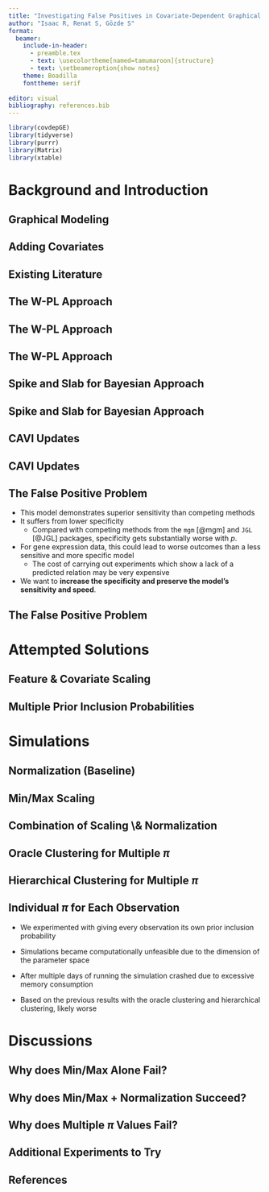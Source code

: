 ```yaml
---
title: "Investigating False Positives in Covariate-Dependent Graphical Model"
author: "Isaac R, Renat S, Gözde S"
format: 
  beamer:
    include-in-header: 
      - preamble.tex
      - text: \usecolortheme[named=tamumaroon]{structure}
      - text: \setbeameroption{show notes} 
    theme: Boadilla
    fonttheme: serif
    
editor: visual
bibliography: references.bib
---
```


```r
library(covdepGE)
library(tidyverse)
library(purrr)
library(Matrix)
library(xtable)
```

# Background and Introduction

## Graphical Modeling

```{=tex}
\note{
 Gozde:
 
 Undirected graphical models enables to model multivariate distributions. Suppose we observe a $p$-dimensional sample $x = (x_1, \dots , x_p)$ from a multivariate Gaussian distribution with a non-singular covariance matrix. Then the conditional independence structure of the distribution can be represented with a graph $G$. The graph $G = (V, E)$ is characterized by a node set $V = (1, \dots, p)$ corresponding to the $p$ variables, and an edge set $E$ such that $(i,j)\in E$ if and only if $x_i$ and $x_j$ are conditionally dependent given all other variable. The goal is to estimate the underlying graph $G$ from given $n$ idd observations $x_1, \dots , x_p$.
}
```
## Adding Covariates

```{=tex}
\note{
 Gozde
 
 Several methods developed under this assumption however, in practice, the observations may not be identically distributed. In this paper they suppose the variability in the graph structure across observations depending on additional covariate information. Let $X \in \mathbb{R}^{n \times p}$ stand for the data matrix corresponding to $n$ individuals on $p$ variables. We denote the rows $X_i \in \mathbb{R}^p$ corresponding the observation for individual $i$ and the columns $x_j \in \mathbb{R}^n$.\\ The main goal of this paper is to learn the graph structure $G$ from a collection of $p$-variate independent samples $X_i$, *as a function of some extraneous covariates* $z_i$ corresponding to the samples. The only assumption on the dependence structure is that the graph parameters vary smoothly with respect to the covariates, that is, if $z_i$ and $z_j$ are similar, then the graph structure corresponding to $X_i$ and $X_j$ will be similar. 
}
```
## Existing Literature

```{=tex}
\note{
 Gozde
 
 There are several approaches to model heterogeneous graphs

\begin{itemize}
\item Without using covariate information: These methods depend on the criteria of first splitting the data into homogeneous groups and sharing information withing groups
\item Adding the covariates into the mean structure of Gaussian graphical models as multiple linear regressions such that the mean is a continuous function of covariates. This approaches studied from a Bayesian perspective and a frequentist perspective. For this approach still uses the homogeneous graph structure for all observation which we do not want. 
\item Modeling the underlying covariance matrix as a function of the covariates. The main difficulty of this approach is to enforce sparsity in the precision matrix while being positive definite, as the sparsity in the covariance matrix does not normally carry to the precision matrix through matrix inversion.
\end{itemize}
}

```
## The W-PL Approach

```{=tex}
\note{
 Gozde
 
 In this method, a weighted pseudo-likelihood (W-PL) function to obtain a posterior distribution for the graph structure for a fixed individual, with the weights defined as a function of the covariates. Suppose there are $n$ individuals, indexed $i = 1,..,n$. Let the $i$-th observation in the data set $X$ be denoted as $X_i = (x_{i,1},...,x_{i,p})$, which corresponds to the $i$-th individual. Let $x_{i,−j} \in \mathbb R^{p−1}$ denote the vector of the $i$-th observation including all variables except $x_{i,j}$. This approach tries to model the conditional distribution of each of the $x_j$'s given all other variables, denoted by $X_{−j} \in \mathbb R^{n \times(p−1)}$. Let the $p − 1$-dimensional vector $\beta_j$ indicate the regression effect on $X_{-j}$ on $x_j$. Then the conditional likelihood of $x_j$ denoted by $L(j)$ can be written as \begin{equation}
L(j) = p(x_j | X_{-j}, \beta_j) \sim \prod_{i =1}^n \exp \left\{-(x_{i,j} - x_{i, -j}^T\beta_j)^2/ 2\sigma^2 \right\},
\end{equation} with a possibly sparse coefficient vector $\beta_j$. 
}
```
## The W-PL Approach

```{=tex}
\note{
Then for a fixed graph $G$ the pseudo-likelihood can be calculated as \begin{equation}
L(G) = \prod_{j =1}^n L(j) = \prod_{j =1}^n p(x_j | X_{-j}, \beta_j). 
\end{equation}
In this paper different from the previous methods, they define a weighted version of this conditional likelihood for each individual. They assume that the underlying graph structure is a function of extraneous covariates $z$. Thus, we allow the coefficient vector $\beta_j$'s to be different for different individuals,depending on the extraneous covariates. $\beta_j^l \in \mathbb R^{p−1}$ denotes the coefficient vector corresponding to the regression of the variable $x_j$ on the remaining variables for individual $l$. Let $z_i$ denote the covariate vector associated with the $i$-th individual and define $\mathbf z = (\mathbf z_1, . . . , \mathbf z_n)$. Next, relative to the covariate $z$, we assign weights $w(z, \mathbf z_i) = \phi_{\tau} (\Vert z − \mathbf z_l\Vert)$ to every individual where $\phi_{\tau}$ is the Gaussian density with mean 0 and variance $\tau^2$. When $z = z_l$ corresponds to the $l$-th individual in the study, we use the notation $w_l(\mathbf z_i) = w(\mathbf z_l, \mathbf z_i)$ to denote the weight associated with the $i$-th individual. 
}
```
## The W-PL Approach

```{=tex}
\note{
Proposed conditional working model: for $i = 1, \dots ,n$, $$
x_{ij} | x_{i, -j}, \mathbf z, z \sim N(x_{i, -j}^T\beta_j(z), \sigma^2/ w(z,\mathbf z_i ))
$$ Next let $W(z, \mathbf z)$ denote the diagonal matrix $\text{Diag}(w(z, \mathbf z_1), \dots , w(z, \mathbf z_n))$. The weighted conditional distribution function can be calculated as

\begin{equation}
p^w(x_j | X_{-j}, \beta_j(\mathbf z), \mathbf z, z) = \left(\prod_{i =1}^n \sqrt{\frac{w(z, \mathbf z_i)}{2\pi \sigma^2_*}}\right) \exp \left\{ - \frac{(x_j - X_{-j}\beta_j(z))^T W(z, \mathbf z) (x_j - X_{-j}\beta_j(z))}{2 \sigma^2_*}\right\}
\end{equation}

Then using the previous pseudo-likelihood for the graph $G$, we now give the weighted pseudo-likelihood for the graph $G(z)$ corresponding to a covariate value $z$, $$
L^w(G(z)) = \prod_{j =1}^n p^w(x_j | \beta_j(\mathbf z), X_{-j}, \mathbf z, z)
$$
}
```
## Spike and Slab for Bayesian Approach

```{=tex}
\note{
 Gozde
 
 Next, we put a prior distribution for the coefficient parameters corresponding to the regression problem described before. Fix an observation $l \in \{ 1, \dots ,n\}$ and a variable $j \in \{1, \dots, p \}$. Then a spike-and-slab prior on the parameter $\beta_j^l$. So for $k \in \{1, \dots, p \},$ $\beta_{j,k}^l$ is assumed to come from a zero-mean Gaussian density with variance component $\sigma^2\sigma^2_\beta$ with probability $\pi$ and equals to zero with probability $1 -\pi$. Let $\gamma_{j,k}^l$ be the indicator of nonzero $\beta_{j,k}^l$ and we denote it as $\gamma_{j,k}^l = 1\{\beta_{j,k}^l \neq 0\}$ which can be treated as Bernoulli random variables with a common probability of success $\pi$. Then we define $\gamma_{j}^l = (\gamma_{j,1}^l, \dots , \gamma_{j,p}^l)$ and $\Gamma^l = \{ \gamma_{j,k}^l, j = 1, \dots , p\}$. Then prior distribution for $(\beta_{j,k}^l, \gamma_{j,k}^l)$ can be written as  
$$
p_0(\beta_{j,k}^l, \gamma_{j,k}^l) = \prod_{k =1, k \neq j}^n \delta_0(\beta_{j,k}^l)^{1 - \gamma_{j,k}^l}N(0, \beta_{j,k}^l; 0, \sigma^2\sigma^2_\beta)\prod_{k =1, k \neq j}^n \pi^{\gamma_{j,k}^l}(1 -\pi)^{\gamma_{j,k}^l} .
$$ 
}
```
## Spike and Slab for Bayesian Approach

```{=tex}
\note{
Then the posterior distribution for $(\beta_{j,k}^l, \gamma_{j,k}^l)$ can be calculated as $$
p(\beta_{j,k}^l, \gamma_{j,k}^l|X) \propto \exp \left\{- \frac{1}{2\sigma^2} \sum_{i =1}^n \left(x_{ij} - \sum_{k =1, k \neq j}^p x_{ik}\beta_{j,k}^l \right)^2 w_l(\mathbf z_i) \right\}p_0(\beta_{j,k}^l, \gamma_{j,k}^l). 
$$
}
```
## CAVI Updates

```{=tex}
\note{
 Gozde
 
 Variational inference is one of popular ways to approximate the posterior distribution. In this section first we give a brief introduction to it. Then we will connect it with our problem.\

Suppose we have a parameter of interest $\theta$ with intractable posterior distribution $p(\theta)$, an observed data vector $y$, and the variational tractable family of densities $q(\theta)$. Then we want to find the best approximating density $q^*$ in a tractable family of densities $\Gamma$ with respect to KL-divergence: $$
q^*(\theta) = \arg\min_{q \in \Gamma} \text{KL}(q \Vert p(\theta|y)). 
$$ Instead of solving the above problem we work on the evidence-lower bound(ELBO): $$
ELBO = \int q(\theta) \log (p(y, \theta)/ q(\theta)) \ d\theta
$$ and maximize it. For our problem the parameter of interest $\theta =(\beta_{j}^l, \gamma_{j}^l)$. 
}
```
## CAVI Updates

```{=tex}
\note{
We apply the block mean-field approach for the variational approximation: \\ Let $\phi_{j, k}^l = (\alpha_{j, k}^l, \mu_{j, k}^l, (s_{j, k}^l)^2)$ be free parameters corresponding to the individuals. Then we have $$
q_k(\beta_j^l, \gamma_j^l; \phi_j^l) = N(\beta_{j, k}^l; \mu_{j, k}^l, (s_{j, k}^l)^2)^{\gamma_{j, k}^l}\delta_0(\beta_{j, k}^l)^{1 -\gamma_{j, k}^l}(\alpha_{j, k}^l)^{\gamma_{j, k}^l}(1 - \alpha_{j, k}^l)^{1 -\gamma_{j, k}^l}.
$$ 

$$ (s_{j, k}^l)^2 = \frac{\sigma^2}{1/\sigma^2_\beta + \sum_{i=1}^n x_{ik}^2w_l(\mathbf z_i)},$$

$$\mu_{j, k}^l = \frac{(s_{j, k}^l)^2}{\sigma^2}\sum_{i= 1}^n \left \{ w_l(\mathbf z_i)x_{ik} \right\}$$
}
```
## The False Positive Problem

```{=tex}
\note{
 Isaac
 
 Despite this model demonstrating superior sensitivity to true dependence relations than competing methods, it suffers from lower specificity. Compared with competing methods from the `mgm` and `JGL`packages, the specificity gets substantially worse as the number of features increases. In the case of analyzing gene expression data, this could lead to worse outcomes than a less sensitive and more specific model since the cost of carrying out experiments which show a lack of a predicted relation may be very expensive. Further, validating a true but relatively weak relationship may not be desirable considering the cost. Ideally we want to increase the specificity of the model without substantially hurting the model's sensitivity and speed.
}
```
-   This model demonstrates superior sensitivity than competing methods
-   It suffers from lower specificity
    -   Compared with competing methods from the `mgm` [@mgm] and `JGL` [@JGL] packages, specificity gets substantially worse with $p$.
-   For gene expression data, this could lead to worse outcomes than a less sensitive and more specific model
    -   The cost of carrying out experiments which show a lack of a predicted relation may be very expensive
-   We want to **increase the specificity and preserve the model's sensitivity and speed**.

## The False Positive Problem

```{=tex}
\note{
Isaac

We'll look at a variety of different modifications to the algorithm in order of least to most extensive changes necessary, and use the `covdepGE` package in order to generate data for simulation studies. For some of these solutions, the package's functions will be used without modification and changes will occur outside of the inference algorithm. Otherwise, any changes to the functions will be explicitly noted.
}
```
```{=tex}
\begin{table}[H]
\centering
\begin{tabular}{||c|c|c|c|c||}
  \hline
   p & n & Package & Sensitivity (sd) & FP/graph (sd) \\ 
  \hline 
   25 & 150 & `covdepGE` & 0.80 (0.08) & 1.29 (0.98) \\ 
   25 & 150 & `JGL`      & 0.72 (0.19) & 1.96 (1.92) \\ 
   25 & 150 & `mgm`      & 0.61 (0.11) & 0.09 (0.22) \\ 
   \hline
   50 & 150 & `covdepGE` & 0.74 (0.10) & 4.36 (2.22) \\ 
   50 & 150 & `JGL`      & 0.66 (0.22) & 1.69 (1.90) \\ 
   50 & 150 & `mgm`      & 0.52 (0.10) & 0.06 (0.15) \\ 
   \hline 
   100 & 300 & `covdepGE` & 0.85 (0.06) & 18.21 (3.89) \\ 
   100 & 300 & `JGL`      & 0.74 (0.11) & 1.52 (1.20) \\ 
   100 & 300 & `mgm`      & 0.68 (0.09) & 0.02 (0.08) \\
   \hline
\end{tabular}
\caption{Comparison of existing methodologies} 
\end{table}
```
# Attempted Solutions

## Feature & Covariate Scaling

```{=tex}
\note{
 Renat
 
 In general, we expect that the underlying cause of the specificity issue is due to having a common prior inclusion probability $\pi$ across every spike-and-slab regression being performed despite the varying values of $Z$ (and potentially $X$). We may expect that for certain values of $Z$, we have a different belief about whether variables in $X$ are related. We'll approach this from 2 angles; first by trying to modify our variables and covariates in such a way as to make a common $\pi$ a more appropriate choice, and then by modifying the algorithm to allow for multiple $\pi$ values to be specified either a priori or as a function $\pi(X,Z)$ through something like clustering.
}
```
## Multiple Prior Inclusion Probabilities

```{=tex}
\note{
 Renat
 
 
}
```
# Simulations

## Normalization (Baseline)

```{=tex}
\note{
 Isaac
 The first approach will be to use a different or additional approach to feature scaling on $X$ and/or $Z$ in order to try and make a singular prior inclusion probability more appropriate.
 Currently, the default behavior in the `covdepGE` function is to perform a columnwise Z-score Normalization on $Z$ and a columnwise 0 centering on $X$. For brevity we'll denote this procedure by "normalization". The baseline performance under this scheme is given below. All experiments were run under 4 different setups each having different values for $p$ and $n$, and data simulated using the `generateData` function. To assess sensitivity and specificity, we'll examine the number of false positives per sample and number of false negatives per sample across 100 replications of each simulation setup. So, in all cases lower numbers are desirable. First, we'll look at the baseline performance of the existing function with no changes to the default behavior.
}
```
## Min/Max Scaling

```{=tex}
\note{
 Isaac
 
 We'll try 3 situations; scaling both X and Z, scaling only Z, and scaling only X
 
}
```
## Combination of Scaling \\& Normalization

```{=tex}
\note{
 Isaac
 
 First do a max-min transform to scale, then do the z-transform (or mean 0 center transform in the case of X)

}
```
## Oracle Clustering for Multiple $\pi$

```{=tex}
\note{
Renat
 First, assume we have an oracle for both the number of different distributions from which the observed $Z_{l :}$'s are drawn, a mapping for which $Z_{l, :}$'s came from which distribution, as well as what the prior inclusion probabilities should be as a function of the mapping. Given this oracle, we can choose perfectly $\pi_l$ for each individual based on the corresponding extraneous covariates $Z_{l, :}$. Does the corresponding change in the posterior inclusion probability lead to fewer false positives?
}
```
## Hierarchical Clustering for Multiple $\pi$

```{=tex}
\note{
Renat
 Can we cluster $Z_{l, :}$ empirically, and if so how sensitive is it to the number of clusters?
}
```
## Individual $\pi$ for Each Observation

-   We experimented with giving every observation its own prior inclusion probability

-   Simulations became computationally unfeasible due to the dimension of the parameter space

-   After multiple days of running the simulation crashed due to excessive memory consumption

-   Based on the previous results with the oracle clustering and hierarchical clustering, likely worse

```{=tex}
\note{
 Isaac
 What if every observation had its own $\pi$?
 We experimented with giving every observation its own prior inclusion probability by specifying the cluster mapping as $\{1,2,...,n\}$ however the simulations became computationally unfeasible due to the dimension of the parameter space being grid searched over scaling linearly with $n$. After multiple days of running the simulation crashed due to excessive memory consumption (>32GB). Based on the previous results with the oracle clustering and hierarchical clustering, and a much smaller example with $p =5, n = 10$, we believe it highly unlikely that having a different prior inclusion probability for every observation would improve the false positive rate.
}
```
# Discussions

## Why does Min/Max Alone Fail?

```{=tex}
\note{
 Isaac
}
```
## Why does Min/Max + Normalization Succeed?

```{=tex}
\note{
 Isaac
}
```
## Why does Multiple $\pi$ Values Fail?

```{=tex}
\note{
 Renat
}
```
## Additional Experiments to Try

```{=tex}
\note{
 Renat
}
```
## References
